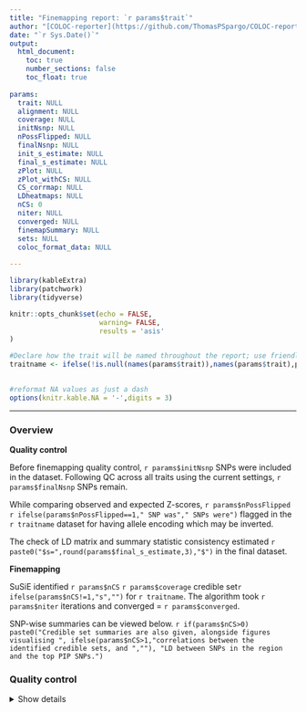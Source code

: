 ```yaml
---
title: "Finemapping report: `r params$trait`"
author: "[COLOC-reporter](https://github.com/ThomasPSpargo/COLOC-reporter)"
date: "`r Sys.Date()`"
output:
  html_document:
    toc: true
    number_sections: false
    toc_float: true
    
params:
  trait: NULL
  alignment: NULL
  coverage: NULL
  initNsnp: NULL
  nPossFlipped: NULL
  finalNsnp: NULL
  init_s_estimate: NULL
  final_s_estimate: NULL
  zPlot: NULL
  zPlot_withCS: NULL
  CS_corrmap: NULL
  LDheatmaps: NULL
  nCS: 0
  niter: NULL
  converged: NULL
  finemapSummary: NULL
  sets: NULL
  coloc_format_data: NULL
  
---
```


<!---
Lines like the following are paired with matching lines including \\end{comment}, which selectively disable report sections based on conditions specified in inline R code
(c.f https://stackoverflow.com/questions/39550732/is-there-a-way-to-have-conditional-markdown-chunk-execution-in-rmarkdown)
`r if(is.null(params$example)) {"\\begin{comment}"}`
--->


```r
library(kableExtra)
library(patchwork)
library(tidyverse)

knitr::opts_chunk$set(echo = FALSE,
                      warning= FALSE,
                      results = 'asis'
)

#Declare how the trait will be named throughout the report; use friendly names if provided
traitname <- ifelse(!is.null(names(params$trait)),names(params$trait),params$trait)
  

#reformat NA values as just a dash
options(knitr.kable.NA = '-',digits = 3)
```

___

### Overview

__Quality control__ 

Before finemapping quality control, `r params$initNsnp` SNPs were included in the dataset. Following QC across all traits using the current settings, `r params$finalNsnp` SNPs remain.

While comparing observed and expected Z-scores, `r params$nPossFlipped` `r ifelse(params$nPossFlipped==1," SNP was"," SNPs were")` flagged in the `r traitname` dataset for having allele encoding which may be inverted.

The check of LD matrix and summary statistic consistency estimated `r paste0("$s=",round(params$final_s_estimate,3),"$")` in the final dataset.

__Finemapping__ 

SuSiE identified `r params$nCS` `r params$coverage` credible set`r ifelse(params$nCS!=1,"s","")` for `r traitname`. The algorithm took `r params$niter` iterations and converged = `r params$converged`.

SNP-wise summaries can be viewed below. `r if(params$nCS>0) paste0("Credible set summaries are also given, alongside figures visualising ", ifelse(params$nCS>1,"correlations between the identified credible sets, and ",""), "LD between SNPs in the region and the top PIP SNPs.")`

### Quality control

<details><summary>Show details</summary>

#### Consistency between the LD matrix and summary statistics

The SuSiE [`estimate_s_rss`](https://stephenslab.github.io/susieR/reference/estimate_s_rss.html) function returns a global estimate of consistency between the summary statistic Z-scores (calculated from beta and SE) and the LD matrix provided (see function documentation and the following [vignette](https://stephenslab.github.io/susieR/articles/susierss_diagnostic.html) for details). This measure, denoted _s_, is a value between 0 and 1 where higher numbers indicate greater inconsistency. Finemapping results in the presence of higher _s_ values should be interpreted more cautiously. However, there is not a clear threshold defining which values are reasonable.

This check was first applied to the data before any other quality control step. `r if(nrow(params$init_s_estimate)>1) "Since at least 1 SNP was identified as having potentially flipped allele encoding in the subsequent Z-score check, this first check was repeated after reversing the valence of any flagged SNPs."`

``` r

kable(params$init_s_estimate,align = "c",
      col.names = c('Trait ID', 'Were any effect estimates reversed',colnames(params$init_s_estimate)[3:5]),
      row.names=FALSE) %>%
    kable_styling(c("striped","hover"), full_width = F,fixed_thead = T) %>%
    add_header_above(c(" " = 2, "Estimation method" = 3))

```

The check was repeated with final dataset used for finemapping (post-quality control) and the null.mle method estimated that `r paste0("$s=",round(params$final_s_estimate,3),"$")`.

#### Observed and expected Z-scores

The SuSiE [`kriging_rss`](https://stephenslab.github.io/susieR/reference/kriging_rss.html) function checks whether observed Z-scores correspond with those expected based on information from the LD matrix and the effects observed for other SNPs (see function documentation and the following [vignette](https://stephenslab.github.io/susieR/articles/susierss_diagnostic.html) for details). As part of this check, this flags any SNPs with test statistic effect estimates which may be inverted. These SNPs are marked in red on the plot returned by the function.

```r
params$zPlot
```

`r if(params$nCS<1) "\\begin{comment}"`

<details><summary>View figure with colouring marking credible sets</summary>

```r
params$zPlot_withCS
```

</details>

`r if(params$nCS<1) "\\end{comment}"`

___

### Finemapping results

#### Credible set summaries

```r

summary<- params$finemapSummary

#If Susie fails, then the summary is returned as a character string; print this directly
if(class(summary)!="character"){
  
  genesCol<- ncol(summary)
  
  #Establish the width relative to the number of breaks made by str_wrap
  maxLength<- summary$Genes_near_span[nchar(summary$Genes_near_span)==max(nchar(summary$Genes_near_span))]
  nWraps<- str_count(str_wrap(maxLength,width=80),"\n")
  
  kable(summary,align = "c") %>% kable_styling(c("striped","hover"), full_width = F,fixed_thead = T) %>%
    column_spec(column=genesCol, width_min = paste0(10*nWraps,"em")) %>% 
    scroll_box(width = "100%") #column spec must be given before scrollbox
} else {
  cat(summary)
}

```

`r if(params$nCS>0) "Some additional details about genes nearby to credible sets are available in the output directory."`

`r if(is.null(params$CS_corrmap)) "\\begin{comment}"`

<details><summary>View credible set correlations</summary>

<!---Headers enclosed within details need to be at least one level lower than the enclosing region. However, headers within the details div child report knitting from parent report. Header removed entirely--->

__Credible set correlations__

The SuSiE [get_cs_correlation](https://stephenslab.github.io/susieR/reference/get_cs_correlation.html) function calculates correlations between the top PIP SNPs from each credible set.

The following figure presents these within a heatmap. The plot diagonal shows the number of SNPs in each credible set and the Z-score for the top PIP snp. The lower triangle displays the correlation estimates.

```r
params$CS_corrmap
```

</details>

`r if(is.null(params$CS_corrmap)) "\\end{comment}"`

#### SNP-wise summaries {.tabset}

The following plots display the distribution of SNPs, ordered by genomic position, across various measures. PIP values are determined during finemapping, whilst the other measures are obtained from the GWAS summary statistics.

`r if(params$nCS==0) "\\begin{comment}"`

SNPs in the figures are coloured by credible set. In the legend, `C` indicates the number of SNPs assigned to the set, and `R` indicates [_purity_](https://doi.org/10.1371/journal.pgen.1010299), the smallest absolute correlation among all pairs of SNPs within the set.

`r if(params$nCS==0) "\\end{comment}"`


<details><summary>Additional details</summary>

- PIP: Posterior inclusion probability.

- P-values: A local Manhattan plot for SNP significance

- Z-scores: A signed test statistic, derived from the GWAS beta and standard error, indicating the strength of association for the SNP including valence

- Beta coefficients: A signed test statistic indicating the change in `r if(params$coloc_format_data$type=="cc") "log(odds) of"` the trait associated with the SNP

</details>

```r

#Indicate which measures to plot
plotvars=c("PIP","z","p","beta")

dataset<- params$sets

#Derive the summary plots using the custom function
summaryPlots<-lapply(plotvars,ggSummaryplot,xlim=range(dataset$pos),dset=dataset,
                     colourMapping=switch(!is.null(dataset$cs), "cs", NULL),
                     nameColourLegend="Credible sets",build=paste0("GRCh",params$alignment),chr=dataset$chr[1])

#Save figs list
figs <- lapply(summaryPlots,function(x)x$bpfigure)
names(figs) <- plotvars

#Via patchwork align the fig panels
max_dims <- get_max_dim(figs)
figs<- lapply(figs,set_dim, max_dims)

```

##### PIPs

```r
figs$PIP
```

##### P-values

```r
figs$p
```

##### Z-scores

```r
figs$z
```


##### Beta coefficients

```r
figs$beta
```

<!---#### {.unlisted .unnumbered}--->

#### {-}

___

`r if(params$nCS==0) "\\begin{comment}"`

#### Linkage disequilibrium {.tabset}

The following heatmaps visualise linkage disequilibrium across SNPs analysed relative to the top PIP SNPs from each credible set. The x-axis displays the SNPs ordered by genomic position; only the positions of the top PIP SNPs are marked. The bar above each plot indicates the credible set assigned to each SNP; those not assigned to a credible set are in white.

##### All SNPs

```r
params$LDheatmaps[[1]]
```

##### SNPs within credible sets

```r
params$LDheatmaps[[2]]


```

<!---#### {.unlisted .unnumbered}--->

#### {-}

___

`r if(params$nCS==0) "\\end{comment}"`

<!--- Extra HTML to force removal of whitespace caused by the table of contents --->

<div class="tocify-extend-page" data-unique="tocify-extend-page" style="height: 0;"></div>


